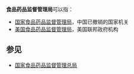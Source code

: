 '''食品药品监督管理局'''可以指：

*[[国家食品药品监督管理局|国家食品药品监督管理局]]，中国已撤销的国家机关
*[[美国食品药品监督管理局|美国食品药品监督管理局]]，美国联邦政府机构

==参见==
*[[国家食品药品监督管理总局|国家食品药品监督管理总局]]

{{Disambig}}